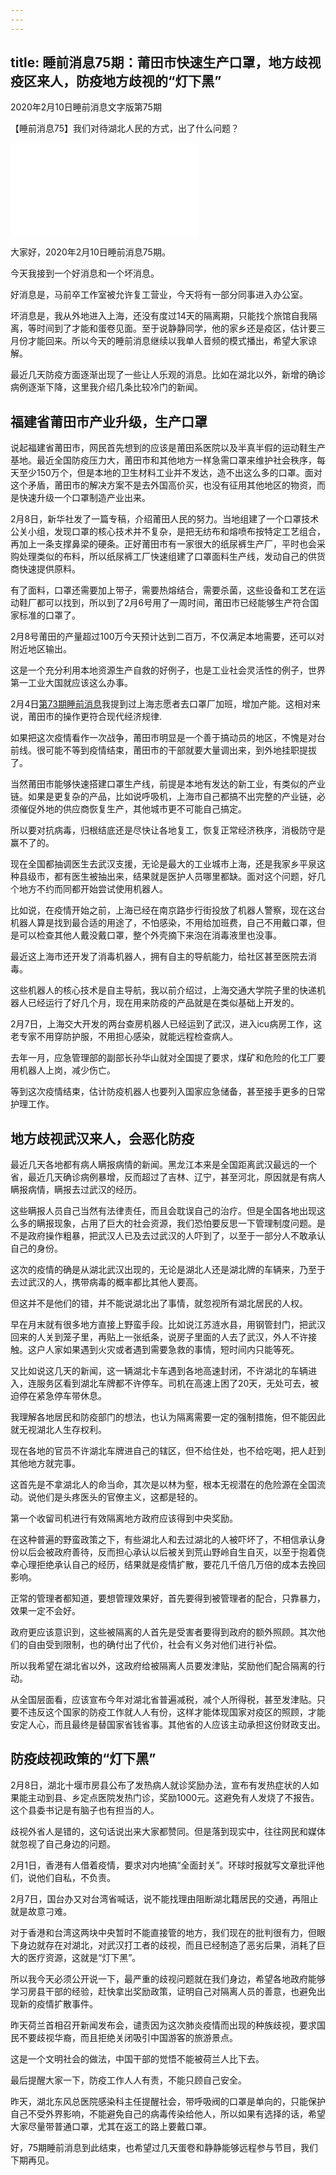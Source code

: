```yaml
---
---
---
```

title: 睡前消息75期：莆田市快速生产口罩，地方歧视疫区来人，防疫地方歧视的“灯下黑”
---

2020年2月10日睡前消息文字版第75期

【睡前消息75】我们对待湖北人民的方式，出了什么问题？

<iframe src="//player.bilibili.com/player.html?aid=88041954&bvid=BV1A7411t7Jo&cid=150414428&page=1" scrolling="no" border="0" frameborder="no" framespacing="0" allowfullscreen> </iframe>

大家好，2020年2月10日睡前消息75期。

今天我接到一个好消息和一个坏消息。

好消息是，马前卒工作室被允许复工营业，今天将有一部分同事进入办公室。

坏消息是，我从外地进入上海，还没有度过14天的隔离期，只能找个旅馆自我隔离，等时间到了才能和蛋卷见面。至于说静静同学，他的家乡还是疫区，估计要三月份才能回来。所以今天的睡前消息继续以我单人音频的模式播出，希望大家谅解。

最近几天防疫方面逐渐出现了一些让人乐观的消息。比如在湖北以外，新增的确诊病例逐渐下降，这里我介绍几条比较冷门的新闻。

## 福建省莆田市产业升级，生产口罩

说起福建省莆田市，网民首先想到的应该是莆田系医院以及半真半假的运动鞋生产基地。最近全国防疫压力大，莆田市和其他地方一样急需口罩来维护社会秩序，每天至少150万个，但是本地的卫生材料工业并不发达，造不出这么多的口罩。面对这个矛盾，莆田市的解决方案不是去外国高价买，也没有征用其他地区的物资，而是快速升级一个口罩制造产业出来。

2月8日，新华社发了一篇专稿，介绍莆田人民的努力。当地组建了一个口罩技术公关小组，发现口罩的核心技术并不复杂，是把无纺布和熔喷布按特定工艺组合，再加上一条支撑鼻梁的硬条。正好莆田市有一家很大的纸尿裤生产厂，平时也会采购处理类似的布料，所以纸尿裤工厂快速组建了口罩面料生产线，发动自己的供货商快速提供原料。

有了面料，口罩还需要加上带子，需要热熔结合，需要杀菌，这些设备和工艺在运动鞋厂都可以找到，所以到了2月6号用了一周时间，莆田市已经能够生产符合国家标准的口罩了。

2月8号莆田的产量超过100万今天预计达到二百万，不仅满足本地需要，还可以对附近地区输出。

这是一个充分利用本地资源生产自救的好例子，也是工业社会灵活性的例子，世界第一工业大国就应该这么办事。

2月4日[第73期睡前消息](/cn/44/2020/2/73)我提到过上海志愿者去口罩厂加班，增加产能。这相对来说，莆田市的操作更符合现代经济规律.

如果把这次疫情看作一次战争，莆田市明显是一个善于搞动员的地区，不愧是对台前线。很可能不等到疫情结束，莆田市的干部就要大量调出来，到外地挂职提拔了。

当然莆田市能够快速搭建口罩生产线，前提是本地有发达的新工业，有类似的产业链。如果是更复杂的产品，比如说呼吸机，上海市自己都搞不出完整的产业链，必须催促外地的供应商恢复生产，其他城市更不可能自己搞定。

所以要对抗病毒，归根结底还是尽快让各地复工，恢复正常经济秩序，消极防守是赢不了的。

现在全国都抽调医生去武汉支援，无论是最大的工业城市上海，还是我家乡平泉这种县级市，都有医生被抽出来，结果就是医护人员哪里都缺。面对这个问题，好几个地方不约而同都开始尝试使用机器人。

比如说，在疫情开始之前，上海已经在南京路步行街投放了机器人警察，现在这台机器人算是找到最合适的用途了，不怕感染，不用给加班费，自己不用戴口罩，但是可以检查其他人戴没戴口罩，整个外壳摘下来泡在消毒液里也没事。

最近这上海市还开发了消毒机器人，拥有自主的导航能力，给社区甚至医院去消毒。

这些机器人的核心技术是自主导航，我以前介绍过，上海交通大学院子里的快递机器人已经运行了好几个月，现在用来防疫的产品就是在类似基础上开发的。

2月7日，上海交大开发的两台查房机器人已经运到了武汉，进入icu病房工作，这老专家不用穿防护服，不用担心感染，就能远程检查病人。

去年一月，应急管理部的副部长孙华山就对全国提了要求，煤矿和危险的化工厂要用机器人上岗，减少伤亡。

等到这次疫情结束，估计防疫机器人也要列入国家应急储备，甚至接手更多的日常护理工作。

## 地方歧视武汉来人，会恶化防疫

最近几天各地都有病人瞒报病情的新闻。黑龙江本来是全国距离武汉最远的一个省，最近几天确诊病例暴增，反而超过了吉林、辽宁，甚至河北，原因就是有病人瞒报病情，瞒报去过武汉的经历。

这些瞒报人员自己当然有法律责任，而且会耽误自己的治疗。但是全国各地出现这么多的瞒报现象，占用了巨大的社会资源，我们恐怕要反思一下管理制度问题。是不是政府操作粗暴，把武汉人已及去过武汉的人吓到了，以至于一部分人不敢承认自己的身份。

这次的疫情的确是从湖北武汉出现的，无论是湖北人还是湖北牌的车辆来，乃至于去过武汉的人，携带病毒的概率都比其他人要高。

但这并不是他们的错，并不能说湖北出了事情，就忽视所有湖北居民的人权。

早在月末就有很多地方直接上野蛮手段。比如说江苏涟水县，用钢管封门，把武汉回来的人关到笼子里，再贴上一张纸条，说房子里面的人去了武汉，外人不许接触。这户人家如果遇到火灾或者遇到需要急救的事情，短时间内只能等死。

又比如说这几天的新闻，这一辆湖北卡车遇到各地高速封闭，不许湖北的车辆进入，连服务区看到湖北车牌都不许停车。司机在高速上困了20天，无处可去，被迫停在紧急停车带休息。

我理解各地居民和防疫部门的想法，也认为隔离需要一定的强制措施，但不能因此就无视湖北人生存权利。

现在各地的官员不许湖北车牌进自己的辖区，但不给住处，也不给吃喝，把人赶到其他地方就完事。

这首先是不拿湖北人的命当命，其次是以林为壑，根本无视潜在的危险源在全国流动。说他们是头疼医头的官僚主义，这都是轻的。

第一个收留司机进行有效隔离地方政府应该得到中央奖励。

在这种普遍的野蛮政策之下，有些湖北人和去过湖北的人被吓坏了，不相信承认身份以后会被政府善待，反而担心承认以后被关到荒山野岭自生自灭，以至于抱着侥幸心理拒绝承认自己的经历，结果就是疫情扩散，要花几千倍几万倍的成本去挽回影响。

正常的管理者都知道，要想管理效果好，首先要得到被管理者的配合，只靠暴力，效果一定不会好。

政府更应该意识到，这些被隔离的人首先是受害者要得到政府的额外照顾。其次他们的自由受到限制，也的确付出了代价，社会有义务对他们进行补偿。

所以我希望在湖北省以外，这政府给被隔离人员要发津贴，奖励他们配合隔离的行动。

从全国层面看，应该宣布今年对湖北省普遍减税，减个人所得税，甚至发津贴。只要不违反这个国家的防疫工作就人人有份，这样才能体现国家对疫区的照顾，才能安定人心，而且最终是替国家省钱省事。其他省的人应该主动承担这份财政支出。

## 防疫歧视政策的“灯下黑”

2月8日，湖北十堰市房县公布了发热病人就诊奖励办法，宣布有发热症状的人如果能主动到县、乡定点医院发热门诊，奖励1000元。这避免有人发烧了不报告。这个县委书记是有脑子也有担当的人。

歧视外省人是错的，这句话说出来大家都赞同。但是落到现实中，往往网民和媒体就忽视了自己身边的问题。

2月1日，香港有人借着疫情，要求对内地搞“全面封关”。环球时报就写文章批评他们，说他们自私，不负责。

2月7日，国台办又对台湾省喊话，说不能找理由阻断湖北籍居民的交通，再阻止就是故意刁难。

对于香港和台湾这两块中央暂时不能直接管的地方，我们现在的批判很有力，但眼下身边就存在对湖北，对武汉打工者的歧视，而且已经制造了恶劣后果，消耗了巨大的医疗资源，这就是“灯下黑”。

所以我今天必须公开说一下，最严重的歧视问题就在我们身边，希望各地政府能够学习房县干部的经验，赶快拿出奖励政策，证明自己对隔离人员的善意，也避免出现新的疫情扩散事件。

昨天荷兰首相召开新闻发布会，谴责因为这次肺炎疫情而出现的种族歧视，要求国民不要歧视华裔，而且拒绝关闭吸引中国游客的旅游景点。

这是一个文明社会的做法，中国干部的觉悟不能被荷兰人比下去。

最后提醒大家一下，防疫工作人人有责，不能只顾自己安全。

昨天，湖北东风总医院感染科主任提醒社会，带呼吸阀的口罩是单向的，只能保护自己不受外界影响，不能避免自己的病毒传染给他人，所以如果有选择的话，希望大家尽量带普通口罩，尤其在返工的路上要戴口罩。

好，75期睡前消息到此结束，也希望过几天蛋卷和静静能够远程参与节目，我们下期再见。